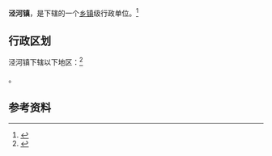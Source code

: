 {{中国乡级行政区|32/10/23/113/000}}

'''泾河镇'''，是{{PRC admin/fullname|32/10/23/113/000|3}}下辖的一个[[乡镇|乡镇]]级行政单位。<ref>{{PRC admin/ref sgc|{{PRC admin/parent|32/10/23/113/000}}}}</ref>

== 行政区划 ==

泾河镇下辖以下地区：<ref>{{PRC admin/ref sgc|32/10/23/113/000}}</ref>

{{PRC admin/children|32/10/23/113/000}}。

== 参考资料 ==

{{reflist}}

{{行政区划小作品}}
{{PRC admin/navcat|32/10/23/113/000}}